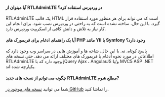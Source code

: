#### آیا میتوان از RTLAdminLTE در وردپرس استفاده کرد؟

RTLAdminLTE یک قالب HTML است که می تواند برای هر منظور مورد استفاده قرار گیرد. با این حال، ساخته نشده است که به راحتی در وردپرس نصب شود. برای انجام این کار نیاز به تلاش و دانش کافی از اسکریپت وردپرس دارد.

#### آیا یک راهنمای ادغام برای فریمورک های PHP مانند YII یا Symfony وجود دارد؟

پاسخ کوتاه، نه. با این حال، شاخه ها و آموزش هایی در سراسر وب وجود دارد که اطلاعاتی در مورد نحوه ادغام با فریمورک های مختلف ارائه می دهد. حتی نسخه های RTLAdminLTE وجود دارد که با jQuery Ajax ، AngularJS و/یا MVC5 ASP .NET یکپارچه شده اند.

#### چگونه می توانم از نسخه های جدید RTLAdminLTE مطلع شوم?

شما می توانید [نسخه های موجود در GitHub](https://github.com/colorlibhq/adminlte) را تماشا کنید.